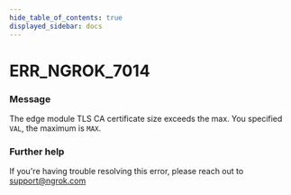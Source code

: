 ```yaml
---
hide_table_of_contents: true
displayed_sidebar: docs
---
```



# ERR_NGROK_7014

### Message
The edge module TLS CA certificate size exceeds the max. You specified `VAL`, the maximum is `MAX`.

<ErrorDetails error='err_ngrok_7014' />


### Further help
If you're having trouble resolving this error, please reach out to [support@ngrok.com](mailto:support@ngrok.com?subject=Help%20with%20ERR_NGROK_7014)


